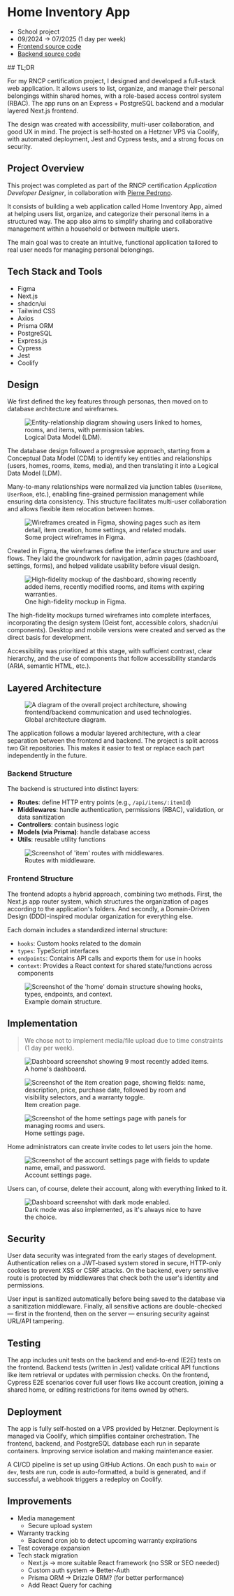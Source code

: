 # Home Inventory App

- School project
- 09/2024 → 07/2025 (1 day per week)
- [Frontend source code](https://github.com/lemathurin/inventory-frontend)
- [Backend source code](https://github.com/lemathurin/inventory-backend)

<TLDR>
## TL;DR

For my RNCP certification project, I designed and developed a full-stack web application. It allows users to list, organize, and manage their personal belongings within shared homes, with a role-based access control system (RBAC). The app runs on an Express + PostgreSQL backend and a modular layered Next.js frontend.

The design was created with accessibility, multi-user collaboration, and good UX in mind. The project is self-hosted on a Hetzner VPS via Coolify, with automated deployment, Jest and Cypress tests, and a strong focus on security.

</TLDR>

## Project Overview

This project was completed as part of the RNCP certification _Application Developer Designer_, in collaboration with [Pierre Pedrono](https://github.com/PierrePedrono).

It consists of building a web application called Home Inventory App, aimed at helping users list, organize, and categorize their personal items in a structured way. The app also aims to simplify sharing and collaborative management within a household or between multiple users.

The main goal was to create an intuitive, functional application tailored to real user needs for managing personal belongings.

## Tech Stack and Tools

- Figma
- Next.js
- shadcn/ui
- Tailwind CSS
- Axios
- Prisma ORM
- PostgreSQL
- Express.js
- Cypress
- Jest
- Coolify

## Design

We first defined the key features through personas, then moved on to database architecture and wireframes.

<figure>
  <Image
    src="https://5q44w9bzpv.ufs.sh/f/vqzvWuhpJmwXE387FvsG6gOnMlAdUt9PS0o4YsupbXwEmJa5"
    alt="Entity-relationship diagram showing users linked to homes, rooms, and items, with permission tables."
  />
  <figcaption>Logical Data Model (LDM).</figcaption>
</figure>

The database design followed a progressive approach, starting from a Conceptual Data Model (CDM) to identify key entities and relationships (users, homes, rooms, items, media), and then translating it into a Logical Data Model (LDM).

Many-to-many relationships were normalized via junction tables (`UserHome`, `UserRoom`, etc.), enabling fine-grained permission management while ensuring data consistency. This structure facilitates multi-user collaboration and allows flexible item relocation between homes.

<figure>
  <Image
    src="https://5q44w9bzpv.ufs.sh/f/vqzvWuhpJmwXPwfISslwEzpJ68oQB5uCRd9GjhgDNyL0AeaO"
    alt="Wireframes created in Figma, showing pages such as item detail, item creation, home settings, and related modals."
  />
  <figcaption>Some project wireframes in Figma.</figcaption>
</figure>

Created in Figma, the wireframes define the interface structure and user flows. They laid the groundwork for navigation, admin pages (dashboard, settings, forms), and helped validate usability before visual design.

<figure>
  <Image
    src="https://5q44w9bzpv.ufs.sh/f/vqzvWuhpJmwXhNS9BIRZgUTZi1IXl89BAyExJo46K3DYk0pV"
    alt="High-fidelity mockup of the dashboard, showing recently added items, recently modified rooms, and items with expiring warranties."
  />
  <figcaption>One high-fidelity mockup in Figma.</figcaption>
</figure>

The high-fidelity mockups turned wireframes into complete interfaces, incorporating the design system (Geist font, accessible colors, shadcn/ui components). Desktop and mobile versions were created and served as the direct basis for development.

Accessibility was prioritized at this stage, with sufficient contrast, clear hierarchy, and the use of components that follow accessibility standards (ARIA, semantic HTML, etc.).

## Layered Architecture

<figure>
  <Image
    src="https://5q44w9bzpv.ufs.sh/f/vqzvWuhpJmwXZLjEBNCSLlRducqbNZgY7F3QVhKp02nC4JrI"
    alt="A diagram of the overall project architecture, showing frontend/backend communication and used technologies."
  />
  <figcaption>Global architecture diagram.</figcaption>
</figure>

The application follows a modular layered architecture, with a clear separation between the frontend and backend. The project is split across two Git repositories. This makes it easier to test or replace each part independently in the future.

### Backend Structure

The backend is structured into distinct layers:

- **Routes**: define HTTP entry points (e.g., `/api/items/:itemId`)
- **Middlewares**: handle authentication, permissions (RBAC), validation, or data sanitization
- **Controllers**: contain business logic
- **Models (via Prisma)**: handle database access
- **Utils**: reusable utility functions

<figure>
  <Image
    src="https://5q44w9bzpv.ufs.sh/f/vqzvWuhpJmwXS2yPpA8Wfbl01CeIMUcRpEmhQG4jYasznHtF"
    alt="Screenshot of 'item' routes with middlewares."
  />
  <figcaption>Routes with middleware.</figcaption>
</figure>

### Frontend Structure

The frontend adopts a hybrid approach, combining two methods. First, the Next.js app router system, which structures the organization of pages according to the application's folders. And secondly, a Domain-Driven Design (DDD)-inspired modular organization for everything else.

Each domain includes a standardized internal structure:

- `hooks`: Custom hooks related to the domain
- `types`: TypeScript interfaces
- `endpoints`: Contains API calls and exports them for use in hooks
- `context`: Provides a React context for shared state/functions across components

<figure>
  <Image
    src="https://5q44w9bzpv.ufs.sh/f/vqzvWuhpJmwXWOZl3YecTO3iMto6emnEgLb4HW1Ns8plvYJ0"
    alt="Screenshot of the 'home' domain structure showing hooks, types, endpoints, and context."
  />
  <figcaption>Example domain structure.</figcaption>
</figure>

## Implementation

> We chose not to implement media/file upload due to time constraints (1 day per week).

<figure>
  <Image
    src="https://5q44w9bzpv.ufs.sh/f/vqzvWuhpJmwX8CYx1J9JDTfWgAlhuPovV1HpMsKxLraBSFC5"
    alt="Dashboard screenshot showing 9 most recently added items."
  />
  <figcaption>A home's dashboard.</figcaption>
</figure>

<figure>
  <Image
    src="https://5q44w9bzpv.ufs.sh/f/vqzvWuhpJmwXNA541FPV9aX7GKwfgvtTzMLsJeBUjynFP40u"
    alt="Screenshot of the item creation page, showing fields: name, description, price, purchase date, followed by room and visibility selectors, and a warranty toggle."
  />
  <figcaption>Item creation page.</figcaption>
</figure>

<figure>
  <Image
    src="https://5q44w9bzpv.ufs.sh/f/vqzvWuhpJmwXPRfJcDlwEzpJ68oQB5uCRd9GjhgDNyL0AeaO"
    alt="Screenshot of the home settings page with panels for managing rooms and users."
  />
  <figcaption>Home settings page.</figcaption>
</figure>

Home administrators can create invite codes to let users join the home.

<figure>
  <Image
    src="https://5q44w9bzpv.ufs.sh/f/vqzvWuhpJmwXhN8fKEKZgUTZi1IXl89BAyExJo46K3DYk0pV"
    alt="Screenshot of the account settings page with fields to update name, email, and password."
  />
  <figcaption>Account settings page.</figcaption>
</figure>

Users can, of course, delete their account, along with everything linked to it.

<figure>
  <Image
    src="https://5q44w9bzpv.ufs.sh/f/vqzvWuhpJmwXdiNEhJzA4DlvUCmBMNKuXES8br2QGyHYWjhk"
    alt="Dashboard screenshot with dark mode enabled."
  />
  <figcaption>
    Dark mode was also implemented, as it's always nice to have the choice.
  </figcaption>
</figure>

## Security

User data security was integrated from the early stages of development. Authentication relies on a JWT-based system stored in secure, HTTP-only cookies to prevent XSS or CSRF attacks. On the backend, every sensitive route is protected by middlewares that check both the user's identity and permissions.

User input is sanitized automatically before being saved to the database via a sanitization middleware. Finally, all sensitive actions are double-checked — first in the frontend, then on the server — ensuring security against URL/API tampering.

## Testing

The app includes unit tests on the backend and end-to-end (E2E) tests on the frontend. Backend tests (written in Jest) validate critical API functions like item retrieval or updates with permission checks. On the frontend, Cypress E2E scenarios cover full user flows like account creation, joining a shared home, or editing restrictions for items owned by others.

## Deployment

The app is fully self-hosted on a VPS provided by Hetzner. Deployment is managed via Coolify, which simplifies container orchestration. The frontend, backend, and PostgreSQL database each run in separate containers. Improving service isolation and making maintenance easier.

A CI/CD pipeline is set up using GitHub Actions. On each push to `main` or `dev`, tests are run, code is auto-formatted, a build is generated, and if successful, a webhook triggers a redeploy on Coolify.

## Improvements

- Media management
  - Secure upload system
- Warranty tracking
  - Backend cron job to detect upcoming warranty expirations
- Test coverage expansion
- Tech stack migration
  - Next.js → more suitable React framework (no SSR or SEO needed)
  - Custom auth system → Better-Auth
  - Prisma ORM → Drizzle ORM? (for better performance)
  - Add React Query for caching
